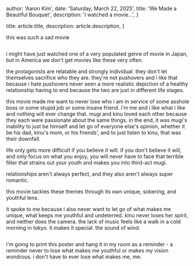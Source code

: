 
  author: 'Aaron Kim',
  date: 'Saturday, March 22, 2025',
  title: 'We Made a Beautiful Bouquet',
  description:
    'i watched a movie...',
}

  title: article.title,
  description: article.description,
}


this was such a sad movie

<Image src={image} alt="" />

i might have just watched one of a very populated genre of movie in Japan, but in America we don't get movies like these very often.

the protagonists are relatable and strongly individual. they don't let themselves sacrifice who they are. they're not pushovers and i like that because i hate pushovers
never seen a more realistic depiction of a healthy relationship having to end because the two are just in different life stages. 

this movie made me want to never lose who i am in service of some asshole boss or some stupid job or some insane friend. i'm me and i like what i like and nothing will ever change that. 
mugi and kinu loved each other because they each were passionate about the same things. in the end, it was mugi's inability to just be himself and let go of everyone else's opinion, 
whether it be his dad, kinu's mom, or his friends', and to just listen to kinu, that was their downfall.

life only gets more difficult if you believe it will. if you don't believe it will, and only focus on what you enjoy, you will never have to face that terrible
filter that strains out your youth and makes you into third-act mugi. 

relationships aren't always perfect, and they also aren't always super romantic.

this movie tackles these themes through its own unique, sobering, and youthful lens.

it spoke to me because i also never want to let go of what makes me unique, what keeps me youthful and undeterred. kinu never loses her spirit, and neither does the camera.
the lack of music feels like a walk in a cold morning in tokyo. it makes it special. the sound of wind. 

<Image src={image2} alt="" />

i'm going to print this poster and hang it in my room as a reminder - a reminder never to lose what makes me youthful or makes my vision wondrous.
i don't have to ever lose what makes me, me. 